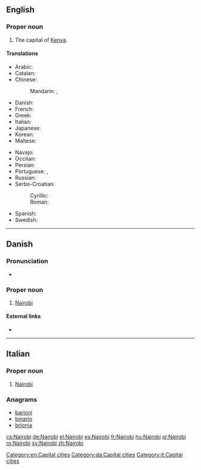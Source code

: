 ==English==

{{wikipedia}}

===Proper noun===
{{en-proper noun}}

# The capital of [[Kenya]].

====Translations====
{{trans-top|capital of Kenya}}
* Arabic: {{t|ar|نيروبي|m|tr=nayruubi}}
* Catalan: {{t|ca|Nairobi}}
* Chinese:
*: Mandarin: {{t|cmn|內羅畢|sc=Hani}}, {{t+|cmn|内罗毕|tr=Nèiluóbì|sc=Hani}}
* Danish: {{t|da|Nairobi}}
* French: {{t+|fr|Nairobi}}
* Greek: {{t+|el|Ναϊρόμπι}}
* Italian: {{t|it|Nairobi|f}}
* Japanese: {{t|ja|ナイロビ|tr=Nairobi}}
* Korean: {{t+|ko|나이로비|tr=Nairobi}}
* Maltese: {{t|mt|Najrobi}}
{{trans-mid}}
* Navajo: {{t|nv|Naiwóobii}}
* Occitan: {{t+|oc|Nairòbi}}
* Persian: {{t|fa|نایروبی|tr=Nâyrubi|sc=fa-Arab}}
* Portuguese: {{t+|pt|Nairóbi|f}}, {{t|pt|Nairobi|f}}
* Russian: {{t+|ru|Найроби|m|tr=Najróbi}}
* Serbo-Croatian:
*: Cyrillic: {{t|sh|Најроби|m|sc=Cyrl}}
*: Roman: {{t|sh|Najrobi|m}}
* Spanish: {{t+|es|Nairobi|m}}
* Swedish: {{t|sv|Nairobi|n}}
{{trans-bottom}}

[[Category:en:Capital cities]]

----

==Danish==

===Pronunciation===
* {{IPA|/najroːbi/|[najˈʁoːb̥i]|lang=da}}

===Proper noun===
{{head|da|proper noun}}

# [[Nairobi#English|Nairobi]] {{gloss|the capital of Kenya}}

====External links====
* {{pedialite|lang=da}}

[[Category:da:Capital cities]]

----

==Italian==
{{wikipedia|lang=it}}

===Proper noun===
{{it-proper noun|g=f}}

# [[#English|Nairobi]]

===Anagrams===
* [[barioni#Italian|barioni]]
* [[binario#Italian|binario]]
* [[brionia#Italian|brionia]]

[[Category:it:Capital cities]]

[[cs:Nairobi]]
[[de:Nairobi]]
[[el:Nairobi]]
[[es:Nairobi]]
[[fr:Nairobi]]
[[hu:Nairobi]]
[[pl:Nairobi]]
[[ro:Nairobi]]
[[sv:Nairobi]]
[[zh:Nairobi]]